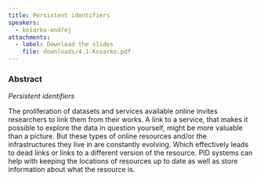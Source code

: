 ```yaml
---
title: Persistent identifiers
speakers:
  - košarko-ondřej
attachments:
  - label: Download the slides
    file: downloads/4.1-Kosarko.pdf
---
```

### Abstract

*Persistent identifiers*

The proliferation of datasets and services available online invites researchers to link them from their works. A link to a service, that makes it possible to explore the data in question yourself, might be more valuable than a picture. But these types of online resources and/or the infrastructures they live in are constantly evolving. Which effectively leads to dead links or links to a different version of the resource. PID systems can help with keeping the locations of resources up to date as well as store information about what the resource is.
